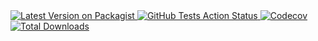 <div
    style={{
        display: "flex"
    }}
    class="justify-center"
>
    <a
        style={{
            borderStyle: "none",
            marginTop: "0.125rem",
            marginBottom: "0.125rem",
        }}
        target="_blank"
        href="https://packagist.org/packages/indexzer0/eloquent-filtering"
    >
        <img
            style={{
                margin: 0,
                cursor: "pointer",
            }}
            noZoom
            src="https://img.shields.io/packagist/v/IndexZer0/eloquent-filtering?style=for-the-badge"
            alt="Latest Version on Packagist"
        />
    </a>
    <a
        style={{
            borderStyle: "none",
            marginTop: "0.125rem",
            marginBottom: "0.125rem",
            marginLeft: "0.25rem",
            cursor: "default",
        }}
        target="_blank"
        href="https://github.com/indexzer0/eloquent-filtering/actions?query=workflow%3Arun-tests+branch%3Amain"
    >
        <img
            style={{
                margin: 0,
                cursor: "pointer",
            }}
            noZoom
            src="https://img.shields.io/github/actions/workflow/status/indexzer0/eloquent-filtering/run-tests.yml?branch=main&label=tests&style=for-the-badge"
            alt="GitHub Tests Action Status"
        />
    </a>
    <a
        style={{
            borderStyle: "none",
            marginTop: "0.125rem",
            marginBottom: "0.125rem",
            marginLeft: "0.25rem",
        }}
        target="_blank"
        href="https://codecov.io/gh/IndexZer0/eloquent-filtering"
    >
        <img
            style={{
                margin: 0,
                cursor: "pointer",
            }}
            noZoom
            src="https://img.shields.io/codecov/c/github/IndexZer0/eloquent-filtering?token=34B3NIPBRM&style=for-the-badge&logo=codecov"
            alt="Codecov"
        />
    </a>
    <a
        style={{
            borderStyle: "none",
            marginTop: "0.125rem",
            marginBottom: "0.125rem",
            marginLeft: "0.25rem",
        }}
        target="_blank"
        href="https://packagist.org/packages/indexzer0/eloquent-filtering"
    >
        <img
            style={{
                margin: 0,
                cursor: "pointer",
            }}
            noZoom
            src="https://img.shields.io/packagist/dt/indexzer0/eloquent-filtering.svg?style=for-the-badge"
            alt="Total Downloads"
        />
    </a>
</div>
